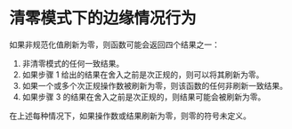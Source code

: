 # 清零模式下的边缘情况行为

<OrigninalPDF title="7.5 Edge Case Behavior in Flush to Zero Mode" />

如果非规范化值刷新为零，则函数可能会返回四个结果之一：

1. 非清零模式的任何一致结果。
2. 如果步骤 1 给出的结果在舍入之前是次正规的，则可以将其刷新为零。
3. 如果一个或多个次正规操作数被刷新为零，则该函数的任何非刷新一致结果。
4. 如果步骤 3 的结果在舍入之前是次正规的，则结果可能会被刷新为零。

在上述每种情况下，如果操作数或结果刷新为零，则零的符号未定义。
